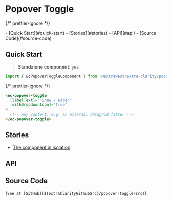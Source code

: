 


<style>{docsStylePatch}</style>

<Meta of={ComponentStories} name="Overview" />

# Popover Toggle

{/* prettier-ignore */}
<div className="table-of-contents">
  - [Quick Start](#quick-start)
  - [Stories](#stories)
  - [API](#api)
  - [Source Code](#source-code)
</div>

## Quick Start

> **Standalone component**: yes

```typescript
import { EcPopoverToggleComponent } from '@extrawest/extra-clarity/popover-toggle';
```

{/* prettier-ignore */}
```html
<ec-popover-toggle
  [labelText]="'Show / Hide'"
  [withDropdownIcon]="true"
>
  <!-- Any content, e.g. an external datagrid filter -->
</ec-popover-toggle>
```

## Stories

- [The component in isolation](/story/components-popover-toggle--component-itself-story)

## API

<ArgTypes sort="requiredFirst" />

## Source Code

<Markdown>{`See at [GitHub](${extraClarityGithubSrc}/popover-toggle/src)`}</Markdown>
